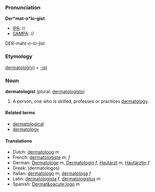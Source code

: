 ===Pronunciation===

'''Der*mat-o*lo-gist'''
*[[IPA]]: //
*[[SAMPA]]: //
DER-maht-o-lo-jist
===Etymology===

[[dermatology|dermatolog(y)]] + [[-ist]]

=== Noun ===
'''dermatologist''' (plural: [[dermatologists]])

#A person; one who is skilled, professes or practices [[dermatology]]. 

====Related terms====
*[[dermatological]]
*[[dermatology]]

====Translations====
*Dutch: [[dermatoloog]] ''m''
*French: [[dermatologiste]] ''m'', ''f''
*German: [[Dermatologe]] ''m'', [[Dermatologin]] ''f'', [[Hautarzt]] ''m'', [[Hautärztin]] ''f''
*Greek: (dermatologos)
*Italian: [[dermatologo]] ''m'', [[dermatologa]] ''f''
*Latin: [[dermatologista]] ''f'', [[dermatologistus]] ''m''
*Spanish: [[Dermat&oacute;logo]] ''m''